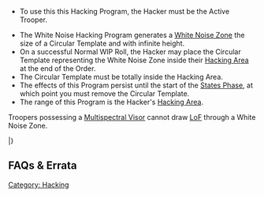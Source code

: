 {{section-hacking}}


{{n4only}}
{{n4list}}
{{skillbox |green| WHITE NOISE | SHORT SKILL }}
{{skill-label | NFB }}
{{requirements}}
* To use this this Hacking Program, the Hacker must be the Active Trooper.
{{effects}}
* The White Noise Hacking Program generates a [[White Noise Zone]] the size of a Circular Template and with infinite height.
* On a successful Normal WIP Roll, the Hacker may place the Circular Template representing the White Noise Zone inside their [[Hacking Area]] at the end of the Order. {{seefaq | The position must be chosen when declaring White Noise.}}
* The Circular Template must be totally inside the Hacking Area.
* The effects of this Program persist until the start of the [[States Phase]], at which point you must remove the Circular Template.
* The range of this Program is the Hacker's [[Hacking Area]].


{{Important-start}}
Troopers possessing a [[Multispectral Visor]] cannot draw [[LoF]] through a White Noise Zone.
{{important-end}}


{{n4-hacking-header}}
{{hackingrow | [[White Noise]] | -- | -- | -- | 1 | -- | Short Skill | [[NFB]], [[Reflective]]: Circular Template blocking LoF for [[Multispectral Visor]]s. }}
|}


== FAQs & Errata ==

{{faqbox |
type = faq |
title = N4 FAQ |
version = 1.0, Jan 2021 |
q = Q: Do you need to specify all details of a Skill when declaring it? For example where the target is for a BS Attack, or where the template is being placed for White Noise? |
a = A: Yes, with the exception of the target’s position, which is chosen in the Resolution step, before measuring Ranges. If the order of declaration is important, the active player chooses who declares first. |
related = [[BS Attack]], [[Trooper Activation]], [[White Noise]] }}


{{n4end}}




[[Category: Hacking]]